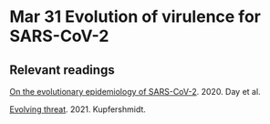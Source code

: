 # Mar 31 Evolution of virulence for SARS-CoV-2

## Relevant readings {-}

[On the evolutionary epidemiology of SARS-CoV-2](https://www.ncbi.nlm.nih.gov/pmc/articles/PMC7287426/pdf/main.pdf). 2020. Day et al.

[Evolving threat](https://www.science.org/content/article/new-sars-cov-2-variants-have-changed-pandemic-what-will-virus-do-next). 2021. Kupfershmidt.

